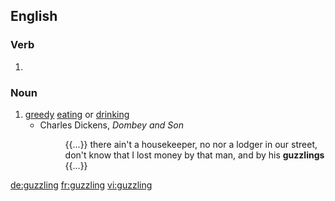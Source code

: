 ==English==

===Verb===
{{head|en|present participle}}

# {{present participle of|guzzle|lang=en}}

===Noun===
{{en-noun}}

# [[greedy]] [[eat]]ing or [[drink]]ing
#* Charles Dickens, ''Dombey and Son''
#*: {{...}} there ain't a housekeeper, no nor a lodger in our street, don't know that I lost money by that man, and by his '''guzzlings''' {{...}}

[[de:guzzling]]
[[fr:guzzling]]
[[vi:guzzling]]